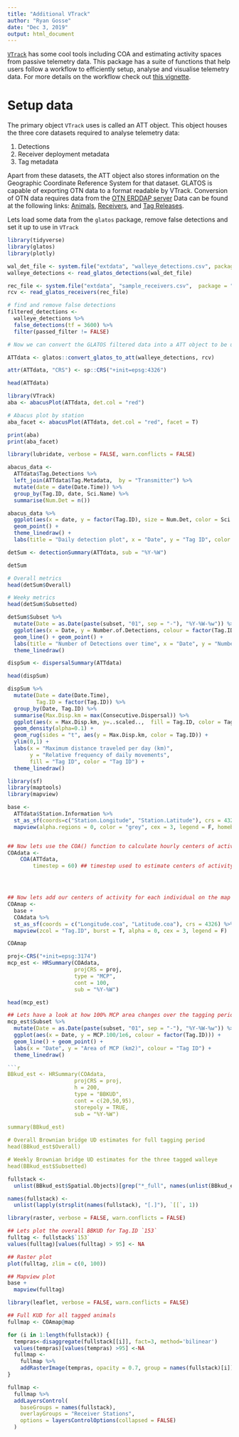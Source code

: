 ```yaml
---
title: "Additional VTrack"
author: "Ryan Gosse"
date: "Dec 3, 2019"
output: html_document
---
```

[`VTrack`](https://vinayudyawer.github.io/ATT/docs/ATT_Vignette.html "VTrack Reference") has some cool tools including COA and estimating activity spaces from passive telemetry data. This package has a suite of functions that help users follow a workflow to efficiently setup, analyse and visualise telemetry data. For more details on the workflow check out [this vignette](https://vinayudyawer.github.io/ATT/docs/ATT_Vignette.html).

# Setup data

The primary object `VTrack` uses is called an ATT object. This object houses the three core datasets required to analyse telemetry data:

1. Detections
2. Receiver deployment metadata
3. Tag metadata

Apart from these datasets, the ATT object also stores information on the Geographic Coordinate Reference System for that dataset. GLATOS is capable of exporting OTN data to a format readable by VTrack. Conversion of OTN data requires data from the [OTN ERDDAP server](https://members.oceantrack.org/erddap/tabledap/index.html?page=1&itemsPerPage=1000) Data can be found at the following links: [Animals](https://members.oceantrack.org/erddap/tabledap/otn_aat_animals.html), [Receivers](https://members.oceantrack.org/erddap/tabledap/otn_aat_receivers.html), and [Tag Releases](https://members.oceantrack.org/erddap/tabledap/otn_aat_tag_releases.html).

Lets load some data from the `glatos` package, remove false detections and set it up to use in `VTrack`


```r
library(tidyverse)
library(glatos)
library(plotly)
```

```r
wal_det_file <- system.file("extdata", "walleye_detections.csv", package = "glatos")
walleye_detections <- read_glatos_detections(wal_det_file)

rec_file <- system.file("extdata", "sample_receivers.csv",  package = "glatos")
rcv <- read_glatos_receivers(rec_file)

# find and remove false detections
filtered_detections <-
  walleye_detections %>% 
  false_detections(tf = 3600) %>% 
  filter(passed_filter != FALSE)

# Now we can convert the GLATOS filtered data into a ATT object to be used in VTrack
```

```r
ATTdata <- glatos::convert_glatos_to_att(walleye_detections, rcv)

attr(ATTdata, "CRS") <- sp::CRS("+init=epsg:4326")

head(ATTdata)
```

```r
library(VTrack)
aba <- abacusPlot(ATTdata, det.col = "red")

# Abacus plot by station
aba_facet <- abacusPlot(ATTdata, det.col = "red", facet = T)
```

```r
print(aba)
print(aba_facet)
```
```r
library(lubridate, verbose = FALSE, warn.conflicts = FALSE)

abacus_data <- 
  ATTdata$Tag.Detections %>% 
  left_join(ATTdata$Tag.Metadata,  by = "Transmitter") %>% 
  mutate(date = date(Date.Time)) %>% 
  group_by(Tag.ID, date, Sci.Name) %>% 
  summarise(Num.Det = n())

abacus_data %>% 
  ggplot(aes(x = date, y = factor(Tag.ID), size = Num.Det, color = Sci.Name)) +
  geom_point() +
  theme_linedraw() +
  labs(title = "Daily detection plot", x = "Date", y = "Tag ID", color = "Species", size = "Number of\ndetections")
```

```r
detSum <- detectionSummary(ATTdata, sub = "%Y-%W")

detSum

# Overall metrics
head(detSum$Overall)

# Weeky metrics
head(detSum$Subsetted)
```

```r
detSum$Subset %>% 
  mutate(Date = as.Date(paste(subset, "01", sep = "-"), "%Y-%W-%w")) %>% 
  ggplot(aes(x = Date, y = Number.of.Detections, colour = factor(Tag.ID))) +
  geom_line() + geom_point() +
  labs(title = "Number of Detections over time", x = "Date", y = "Number of Detections", colour = "Tag ID") +
  theme_linedraw()
```


```r
dispSum <- dispersalSummary(ATTdata)

head(dispSum)

dispSum %>%
  mutate(Date = date(Date.Time),
         Tag.ID = factor(Tag.ID)) %>% 
  group_by(Date, Tag.ID) %>% 
  summarise(Max.Disp.km = max(Consecutive.Dispersal)) %>%
  ggplot(aes(x = Max.Disp.km, y=..scaled..,  fill = Tag.ID, color = Tag.ID)) +
  geom_density(alpha=0.1) +
  geom_rug(sides = "t", aes(y = Max.Disp.km, color = Tag.ID)) +
  ylim(0,1) +
  labs(x = "Maximum distance traveled per day (km)",
       y = "Relative frequency of daily movements",
       fill = "Tag ID", color = "Tag ID") +
  theme_linedraw()
```

```r
library(sf)
library(maptools)
library(mapview)

base <-
  ATTdata$Station.Information %>% 
  st_as_sf(coords=c("Station.Longitude", "Station.Latitude"), crs = 4326) %>% 
  mapview(alpha.regions = 0, color = "grey", cex = 3, legend = F, homebutton = F, layer.name = "Receiver Stations")


## Now lets use the COA() function to calculate hourly centers of activity
COAdata <- 
    COA(ATTdata, 
        timestep = 60) ## timestep used to estimate centers of activity (in minutes)




## Now lets add our centers of activity for each individual on the map
COAmap <- 
  base + 
  COAdata %>% 
  st_as_sf(coords = c("Longitude.coa", "Latitude.coa"), crs = 4326) %>% 
  mapview(zcol = "Tag.ID", burst = T, alpha = 0, cex = 3, legend = F)

COAmap
```

```r
proj<-CRS("+init=epsg:3174")
mcp_est <- HRSummary(COAdata,
                     projCRS = proj,
                     type = "MCP",
                     cont = 100,
                     sub = "%Y-%W")

head(mcp_est)

## Lets have a look at how 100% MCP area changes over the tagging period
mcp_est$Subset %>% 
  mutate(Date = as.Date(paste(subset, "01", sep = "-"), "%Y-%W-%w")) %>% 
  ggplot(aes(x = Date, y = MCP.100/1e6, colour = factor(Tag.ID))) +
  geom_line() + geom_point() +
  labs(x = "Date", y = "Area of MCP (km2)", colour = "Tag ID") +
  theme_linedraw()

```r
BBkud_est <- HRSummary(COAdata,
                     projCRS = proj,
                     h = 200,
                     type = "BBKUD",
                     cont = c(20,50,95),
                     storepoly = TRUE,
                     sub = "%Y-%W")
                     
summary(BBkud_est)

# Overall Brownian bridge UD estimates for full tagging period
head(BBkud_est$Overall)

# Weekly Brownian bridge UD estimates for the three tagged walleye
head(BBkud_est$Subsetted)
```

```r
fullstack <-
  unlist(BBkud_est$Spatial.Objects)[grep("*_full", names(unlist(BBkud_est$Spatial.Objects)))]

names(fullstack) <-
  unlist(lapply(strsplit(names(fullstack), "[.]"), `[[`, 1))
```

```r
library(raster, verbose = FALSE, warn.conflicts = FALSE)

## Lets plot the overall BBKUD for Tag.ID `153`
fulltag <- fullstack$`153`
values(fulltag)[values(fulltag) > 95] <- NA

## Raster plot
plot(fulltag, zlim = c(0, 100))

## Mapview plot
base + 
  mapview(fulltag)
```

```r
library(leaflet, verbose = FALSE, warn.conflicts = FALSE)

## Full KUD for all tagged animals
fullmap <- COAmap@map

for (i in 1:length(fullstack)) {
  tempras<-disaggregate(fullstack[[i]], fact=3, method='bilinear')
  values(tempras)[values(tempras) >95] <-NA
  fullmap <- 
    fullmap %>% 
    addRasterImage(tempras, opacity = 0.7, group = names(fullstack)[i])
}

fullmap <- 
  fullmap %>%
  addLayersControl(
    baseGroups = names(fullstack),
    overlayGroups = "Receiver Stations",
    options = layersControlOptions(collapsed = FALSE)
  )
```
